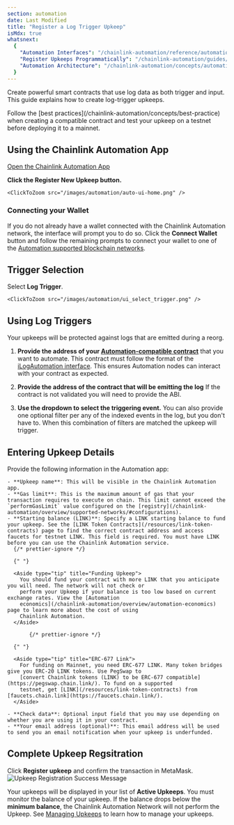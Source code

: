 ```yaml
---
section: automation
date: Last Modified
title: "Register a Log Trigger Upkeep"
isMdx: true
whatsnext:
  {
    "Automation Interfaces": "/chainlink-automation/reference/automation-interfaces",
    "Register Upkeeps Programmatically": "/chainlink-automation/guides/register-upkeep-in-contract",
    "Automation Architecture": "/chainlink-automation/concepts/automation-architecture",
  }
---
```



Create powerful smart contracts that use log data as both trigger and input. This guide explains how to create log-trigger upkeeps.

<Aside type="tip" title="Testing and best practices">
  Follow the [best practices](/chainlink-automation/concepts/best-practice) when creating a compatible contract and test
  your upkeep on a testnet before deploying it to a mainnet.
</Aside>

## Using the Chainlink Automation App

<div class="remix-callout">
  <a href="https://automation.chain.link">Open the Chainlink Automation App</a>
</div>

**Click the Register New Upkeep button.**

    <ClickToZoom src="/images/automation/auto-ui-home.png" />

### Connecting your Wallet

If you do not already have a wallet connected with the Chainlink Automation network, the interface will prompt you to do so. Click the **Connect Wallet** button and follow the remaining prompts to connect your wallet to one of the [Automation supported blockchain networks](/chainlink-automation/overview/supported-networks).

<ClickToZoom src="/images/automation/auto-ui-wallet.png" />

## Trigger Selection

Select **Log Trigger**.

    <ClickToZoom src="/images/automation/ui_select_trigger.png" />

## Using Log Triggers

<Aside type="tip" title="Reorg protection">
  Your upkeeps will be protected against logs that are emitted during a reorg.
</Aside>

1. **Provide the address of your [Automation-compatible contract](/chainlink-automation/guides/compatible-contracts)** that you want to automate. This contract must follow the format of the [iLogAutomation interface](https://github.com/smartcontractkit/chainlink/blob/develop/contracts/src/v0.8/automation/interfaces/ILogAutomation.sol). This ensures Automation nodes can interact with your contract as expected.

   <ClickToZoom src="/images/automation/log_trig_1_upkeep_address.png" />

1. **Provide the address of the contract that will be emitting the log** If the contract is not validated you will need to provide the ABI.

   <ClickToZoom src="/images/automation/log_trig_2_emitter_address.png" />

1. **Use the dropdown to select the triggering event.** You can also provide one optional filter per any of the indexed events in the log, but you don't have to. When this combination of filters are matched the upkeep will trigger.

   <ClickToZoom src="/images/automation/log_trig_3_logsig_filter_populated.png" />

## Entering Upkeep Details

Provide the following information in the Automation app:

    - **Upkeep name**: This will be visible in the Chainlink Automation app.
    - **Gas limit**: This is the maximum amount of gas that your transaction requires to execute on chain. This limit cannot exceed the `performGasLimit` value configured on the [registry](/chainlink-automation/overview/supported-networks/#configurations).
    - **Starting balance (LINK)**: Specify a LINK starting balance to fund your upkeep. See the [LINK Token Contracts](/resources/link-token-contracts) page to find the correct contract address and access faucets for testnet LINK. This field is required. You must have LINK before you can use the Chainlink Automation service.
      {/* prettier-ignore */}

      {" "}

      <Aside type="tip" title="Funding Upkeep">
        You should fund your contract with more LINK that you anticipate you will need. The network will not check or
        perform your Upkeep if your balance is too low based on current exchange rates. View the [Automation
        economics](/chainlink-automation/overview/automation-economics) page to learn more about the cost of using
        Chainlink Automation.
      </Aside>

           {/* prettier-ignore */}

      {" "}

      <Aside type="tip" title="ERC-677 Link">
        For funding on Mainnet, you need ERC-677 LINK. Many token bridges give you ERC-20 LINK tokens. Use PegSwap to
        [convert Chainlink tokens (LINK) to be ERC-677 compatible](https://pegswap.chain.link/). To fund on a supported
        testnet, get [LINK](/resources/link-token-contracts) from [faucets.chain.link](https://faucets.chain.link/).
      </Aside>

    - **Check data**: Optional input field that you may use depending on whether you are using it in your contract.
    - **Your email address (optional)**: This email address will be used to send you an email notification when your upkeep is underfunded.

## Complete Upkeep Regsitration

Click **Register upkeep** and confirm the transaction in MetaMask.
![Upkeep Registration Success Message](/images/automation/automation-registration-submitted.png)

Your upkeeps will be displayed in your list of **Active Upkeeps**. You must monitor the balance of your upkeep. If the balance drops below the **minimum balance**, the Chainlink Automation Network will not perform the Upkeep. See [Managing Upkeeps](/chainlink-automation/guides/manage-upkeeps) to learn how to manage your upkeeps.
